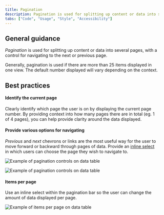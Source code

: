 ```yaml
---
title: Pagination
description: Pagination is used for splitting up content or data into several pages, with a control for navigating to the next or previous page.
tabs: ["Code", "Usage", "Style", "Accessibility"]
---
```


## General guidance

_Pagination_ is used for splitting up content or data into several pages, with a control for navigating to the next or previous page.

Generally, pagination is used if there are more than 25 items displayed in one view. The default number displayed will vary depending on the context.

## Best practices

#### Identify the current page

Clearly identify which page the user is on by displaying the current page number. By providing context into how many pages there are in total (eg. 1 of 4 pages), you can help provide clarity around the data displayed.

#### Provide various options for navigating

_Previous_ and _next_ chevrons or links are the most useful way for the user to move forward or backward through pages of data. Provide an [inline select](/components/select/usage) in which users can choose the page they wish to navigate to.

<Row>
<Column colLg={8}>

![Example of pagination controls on data table](images/pagination-usage-1.png)

</Column>
</Row>

<Row>
<Column colLg={8}>

![Example of pagination controls on data table](images/pagination-usage-1.png)

</Column>
</Row>

#### Items per page

Use an inline select within the pagination bar so the user can change the amount of data displayed per page.

<Row>
<Column colLg={8}>

![Example of items per page on data table](images/pagination-usage-2.png)

</Column>
</Row>
